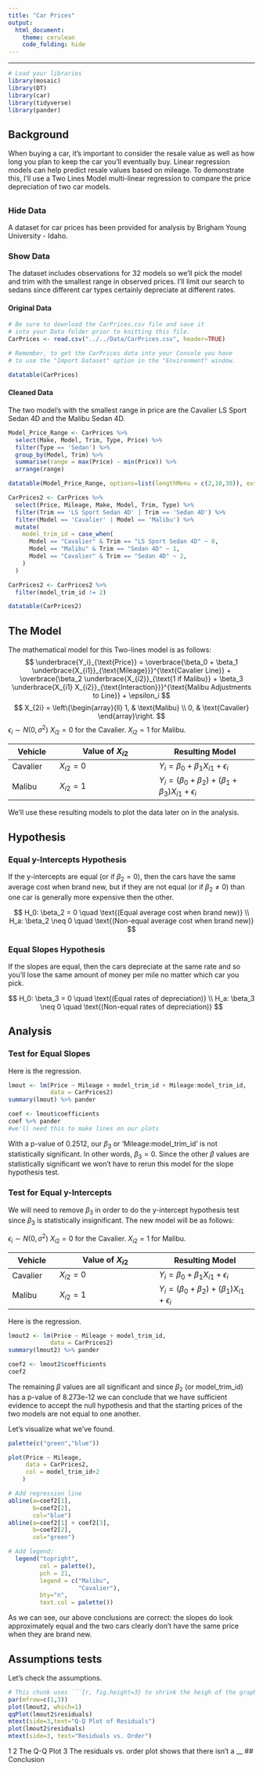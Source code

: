 ```yaml
---
title: "Car Prices"
output: 
  html_document:
    theme: cerulean
    code_folding: hide
---
```

----
```r
# Load your libraries
library(mosaic)
library(DT)
library(car)
library(tidyverse)
library(pander)
```

## Background

When buying a car, it's important to consider the resale value as well as how long you plan to keep the car you'll eventually buy. Linear regression models can help predict resale values based on mileage. To demonstrate this, I'll use a Two Lines Model multi-linear regression to compare the price depreciation of two car models. 

## {.tabset .tabset-pills .tabset-fade}

### Hide Data
A dataset for car prices has been provided for analysis by Brigham Young University - Idaho.

### Show Data {.tabset}
The dataset includes observations for 32 models so we'll pick the model and trim with the smallest range in observed prices. I'll limit our search to sedans since different car types certainly depreciate at different rates.


#### Original Data

```r
# Be sure to download the CarPrices.csv file and save it
# into your Data folder prior to knitting this file.
CarPrices <- read.csv("../../Data/CarPrices.csv", header=TRUE)

# Remember, to get the CarPrices data into your Console you have
# to use the "Import Dataset" option in the "Environment" window.
```
```r
datatable(CarPrices)
```

#### Cleaned Data
The two model's with the smallest range in price are the Cavalier LS Sport Sedan 4D and the Malibu Sedan 4D.
```r
Model_Price_Range <- CarPrices %>% 
  select(Make, Model, Trim, Type, Price) %>%
  filter(Type == 'Sedan') %>% 
  group_by(Model, Trim) %>% 
  summarise(range = max(Price) - min(Price)) %>% 
  arrange(range)

datatable(Model_Price_Range, options=list(lengthMenu = c(2,10,30)), extensions="Responsive")
```

```r
CarPrices2 <- CarPrices %>% 
  select(Price, Mileage, Make, Model, Trim, Type) %>% 
  filter(Trim == 'LS Sport Sedan 4D' | Trim == 'Sedan 4D') %>% 
  filter(Model == 'Cavalier' | Model == 'Malibu') %>% 
  mutate(
    model_trim_id = case_when(
      Model == "Cavalier" & Trim == "LS Sport Sedan 4D" ~ 0,
      Model == "Malibu" & Trim == "Sedan 4D" ~ 1,
      Model == "Cavalier" & Trim == "Sedan 4D" ~ 2,
    )
  )

CarPrices2 <- CarPrices2 %>% 
  filter(model_trim_id != 2)

datatable(CarPrices2)
```


## The Model

The mathematical model for this Two-lines model is as follows:
$$
  \underbrace{Y_i}_{\text{Price}} = \overbrace{\beta_0 + \beta_1 \underbrace{X_{i1}}_{\text{Mileage}}}^{\text{Cavalier Line}} + \overbrace{\beta_2 \underbrace{X_{i2}}_{\text{1 if Malibu}} + \beta_3 \underbrace{X_{i1} X_{i2}}_{\text{Interaction}}}^{\text{Malibu Adjustments to Line}} + \epsilon_i
$$
$$
 X_{2i} = \left\{\begin{array}{ll} 1, & \text{Malibu} \\ 0, & \text{Cavalier} \end{array}\right.
$$
$\epsilon_i\sim N(0,\sigma^2)$
$X_{i2} = 0$ for the Cavalier.
$X_{i2} = 1$ for Malibu.

<center>

| Vehicle | Value of $X_{i2}$ | Resulting Model   |
|---------|-------------------|-------------------|
| Cavalier   | $X_{i2} = 0$      | $Y_i = \beta_0 + \beta_1 X_{i1} + \epsilon_i$ |
| Malibu | $X_{i2} = 1$      | $Y_i = (\beta_0 + \beta_2) + (\beta_1 + \beta_3) X_{i1} + \epsilon_i$ |

</center>

We'll use these resulting models to plot the data later on in the analysis.

## Hypothesis 
### Equal y-Intercepts Hypothesis 

If the y-intercepts are equal (or if $\beta_2 =0$), then the cars have the same average cost when brand new, but if they are not equal (or if $\beta_2 \neq 0$) than one car is generally more expensive then the other.

$$
  H_0: \beta_2 = 0 \quad \text{(Equal average cost when brand new)} \\
  H_a: \beta_2 \neq 0 \quad \text{(Non-equal average cost when brand new)}
$$

### Equal Slopes Hypothesis
If the slopes are equal, then the cars depreciate at the same rate and so you'll lose the same amount of money per mile no matter which car you pick.


$$
  H_0: \beta_3 = 0 \quad \text{(Equal rates of depreciation)} \\
  H_a: \beta_3 \neq 0 \quad \text{(Non-equal rates of depreciation)}
$$

## Analysis


### Test for Equal Slopes
Here is the regression. 
```r
lmout <- lm(Price ~ Mileage + model_trim_id + Mileage:model_trim_id,
            data = CarPrices2)
summary(lmout) %>% pander

coef <- lmout$coefficients
coef %>% pander
#we'll need this to make lines on our plots
```

With a p-value of 0.2512, our $\beta_3$ or 'Mileage:model_trim_id' is not statistically significant. In other words, $\beta_3 = 0$. Since the other $\beta$ values are statistically significant we won't have to rerun this model for the slope hypothesis test.


### Test for Equal y-Intercepts
We will need to remove $\beta_3$ in order to do the y-intercept hypothesis test since $\beta_3$ is statistically insignificant. The new model will be as follows:

$\epsilon_i\sim N(0,\sigma^2)$
$X_{i2} = 0$ for the Cavalier.
$X_{i2} = 1$ for Malibu.

<center>

| Vehicle | Value of $X_{i2}$ | Resulting Model   |
|---------|-------------------|-------------------|
| Cavalier   | $X_{i2} = 0$      | $Y_i = \beta_0 + \beta_1 X_{i1} + \epsilon_i$ |
| Malibu | $X_{i2} = 1$      | $Y_i = (\beta_0 + \beta_2) + (\beta_1) X_{i1} + \epsilon_i$ |

</center>



Here is the regression.
```r
lmout2 <- lm(Price ~ Mileage + model_trim_id,
            data = CarPrices2)
summary(lmout2) %>% pander

coef2 <- lmout2$coefficients
coef2
```

The remaining $\beta$ values are all significant and since $\beta_2$ (or model_trim_id) has a p-value of 8.273e-12 we can conclude that we have sufficient evidence to accept the null hypothesis and that the starting prices of the two models are not equal to one another.


Let's visualize what we've found.
```r
palette(c("green","blue"))

plot(Price ~ Mileage,
     data = CarPrices2,
     col = model_trim_id+2
    )

# Add regression line
abline(a=coef2[1], 
       b=coef2[2], 
       col="blue")
abline(a=coef2[1] + coef2[3], 
       b=coef2[2], 
       col="green")

# Add legend:
  legend("topright",
         col = palette(), 
         pch = 21, 
         legend = c("Malibu",
                    "Cavalier"), 
         bty="n", 
         text.col = palette())
```
As we can see, our above conclusions are correct: the slopes do look approximately equal and the two cars clearly don't have the same price when they are brand new.

## Assumptions tests

Let's check the assumptions.
<!-- The results of this analysis should be taken with a grain of salt for a few reasons. First, it should be remembered that these vehicles were only sampled from the Utah based Classifieds "KSL Classifieds". Also, the data was sampled on a single day, so these results don't actually show pricing trends over time. They just show the current value of various mileages. Most importantly the regression model assumptions are not fully satisfied as detailed in the next paragraph. This leaves some question as to validity of the specific detailed results of this analysis, though the general pattern in the data seems to demonstrate the Corolla costing less brand new and holding its value better over time.  -->

<!-- The linearity of the data looks to be okay because of the relative flatness of the red lowess line in the residuals vs fitted plot. Also, the vertical variability of the dots in the residuals vs. fitted plot seems to be roughly constant across all fitted values, so constant variance can be assumed. There are two potential outliers shown in the residuals vs fitted plot (observations 17 and 30 in the original dataset) that could be unduly influencing the regression. It may be worth removing these to see how they are effecting the results of the regression. The most important violation of the model assumptions to note is the lack of normality of the residuals shown in the Q-Q Plot of the residuals. This is seen by how much the dots depart the green dashed lines bounding the "zone of normality" where data would typically land if it truly was normally distributed. There does not appear to be any independence issues in the data however, as witnessed by the random pattern in the residuals vs. order plot. -->

```r
# This chunk uses ```{r, fig.height=3} to shrink the heigh of the graphs.
par(mfrow=c(1,3))
plot(lmout2, which=1)
qqPlot(lmout2$residuals)
mtext(side=3,text="Q-Q Plot of Residuals")
plot(lmout2$residuals)
mtext(side=3, text="Residuals vs. Order")
```

1
2 The Q-Q Plot
3 The residuals vs. order plot shows that there isn't a __
## Conclusion


